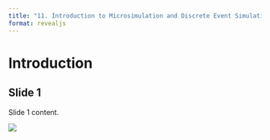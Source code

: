 ```yaml
---
title: "11. Introduction to Microsimulation and Discrete Event Simulation"
format: revealjs
---
```


# Introduction

## Slide 1

Slide 1 content.

![](media/noun-llama-3263829.png)
